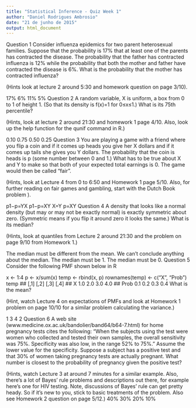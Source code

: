 ```yaml
---
title: "Statistical Inference - Quiz Week 1"
author: "Daniel Rodrigues Ambrosio"
date: "21 de junho de 2015"
output: html_document
---
```


Question 1
Consider influenza epidemics for two parent heterosexual families. Suppose that the probability is 17% that at least one of the parents has contracted the disease. The probability that the father has contracted influenza is 12% while the probability that both the mother and father have contracted the disease is 6%. What is the probability that the mother has contracted influenza?

(Hints look at lecture 2 around 5:30 and homework question on page 3/10).

17%
6%
11%
5%
Question 2
A random variable, X is uniform, a box from 0 to 1 of height 1. (So that its density is f(x)=1 for 0≤x≤1.) What is its 75th percentile? 

(Hints, look at lecture 2 around 21:30 and homework 1 page 4/10. Also, look up the help function for the qunif command in R.)

0.10
0.75
0.50
0.25
Question 3
You are playing a game with a friend where you flip a coin and if it comes up heads you give her X dollars and if it comes up tails she gives you Y dollars. The probability that the coin is heads is p (some number between 0 and 1.) What has to be true about X and Y to make so that both of your expected total earnings is 0. The game would then be called “fair”. 

(Hints, look at Lecture 4 from 0 to 6:50 and Homework 1 page 5/10. Also, for further reading on fair games and gambling, start with the Dutch Book problem ).

p1−p=YX
p1−p=XY
X=Y
p=XY
Question 4
A density that looks like a normal density (but may or may not be exactly normal) is exactly symmetric about zero. (Symmetric means if you flip it around zero it looks the same.) What is its median? 

(Hints, look at quantiles from Lecture 2 around 21:30 and the problem on page 9/10 from Homework 1.)

The median must be different from the mean.
We can't conclude anything about the median.
The median must be 1.
The median must be 0.
Question 5
Consider the following PMF shown below in R

x <- 1:4
p <- x/sum(x)
temp <- rbind(x, p)
rownames(temp) <- c("X", "Prob")
temp
##      [,1] [,2] [,3] [,4]
## X     1.0  2.0  3.0  4.0
## Prob  0.1  0.2  0.3  0.4
What is the mean? 

(Hint, watch Lecture 4 on expectations of PMFs and look at Homework 1 problem on page 10/10 for a similar problem calculating the variance.)

1
3
4
2
Question 6
A web site (www.medicine.ox.ac.uk/bandolier/band64/b64-7.html) for home pregnancy tests cites the following: “When the subjects using the test were women who collected and tested their own samples, the overall sensitivity was 75%. Specificity was also low, in the range 52% to 75%.” Assume the lower value for the specificity. Suppose a subject has a positive test and that 30% of women taking pregnancy tests are actually pregnant. What number is closest to the probability of pregnancy given the positive test?



(Hints, watch Lecture 3 at around 7 minutes for a similar example. Also, there's a lot of Bayes' rule problems and descriptions out there, for example here's one for HIV testing. Note, discussions of Bayes' rule can get pretty heady. So if it's new to you, stick to basic treatments of the problem. Also see Homework 2 question on page 5/12.)
40%
30%
20%
10%